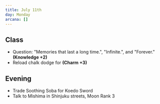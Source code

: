```yaml
---
title: July 11th
day: Monday
arcana: []
---
```


## Class
- Question: "Memories that last a long time.", "Infinite.", and "Forever." **(Knowledge +2)**
- Reload chalk dodge for **(Charm +3)**

## Evening
- Trade Soothing Soba for Koedo Sword
- Talk to Mishima in Shinjuku streets, Moon Rank 3